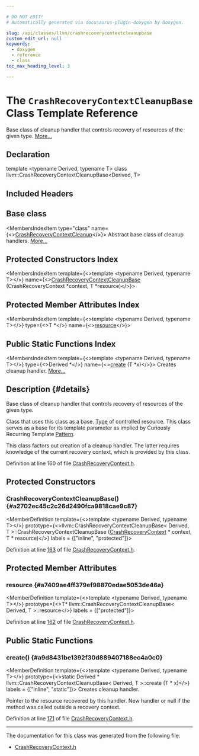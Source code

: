 ```yaml
---

# DO NOT EDIT!
# Automatically generated via docusaurus-plugin-doxygen by Doxygen.

slug: /api/classes/llvm/crashrecoverycontextcleanupbase
custom_edit_url: null
keywords:
  - doxygen
  - reference
  - class
toc_max_heading_level: 3

---
```





# The `CrashRecoveryContextCleanupBase` Class Template Reference

<DoxygenPage pluginConfig={pluginConfig}>

Base class of cleanup handler that controls recovery of resources of the given type. <a href="#details">More...</a>

## Declaration

<CodeBlock>template &lt;typename Derived, typename T&gt;
class llvm::CrashRecoveryContextCleanupBase&lt;Derived, T&gt;</CodeBlock>

## Included Headers

<IncludesList>
<IncludesListItem
  filePath="llvm/Support/CrashRecoveryContext.h"
  permalink="/docs/api/files/include/include/llvm/include/llvm/support/crashrecoverycontext-h"
  isLocal="true" />
</IncludesList>

## Base class

<MembersIndex>

<MembersIndexItem
  type="class"
  name={<><a href="/docs/api/classes/llvm/crashrecoverycontextcleanup">CrashRecoveryContextCleanup</a></>}>
Abstract base class of cleanup handlers. <a href="/docs/api/classes/llvm/crashrecoverycontextcleanup/#details">More...</a>
</MembersIndexItem>

</MembersIndex>

## Protected Constructors Index

<MembersIndex>

<MembersIndexItem
  template={<>template &lt;typename Derived, typename T&gt;</>}
  name={<><a href="#a2702ec45c2c26d2490fca9818cae9c87">CrashRecoveryContextCleanupBase</a> (CrashRecoveryContext &#42;context, T &#42;resource)</>}>
</MembersIndexItem>

</MembersIndex>

## Protected Member Attributes Index

<MembersIndex>

<MembersIndexItem
  template={<>template &lt;typename Derived, typename T&gt;</>}
  type={<>T &#42;</>}
  name={<><a href="#a7409ae4ff379ef98870edae5053de46a">resource</a></>}>
</MembersIndexItem>

</MembersIndex>

## Public Static Functions Index

<MembersIndex>

<MembersIndexItem
  template={<>template &lt;typename Derived, typename T&gt;</>}
  type={<>Derived &#42;</>}
  name={<><a href="#a9d8431be1392f30d889407188ec4a0c0">create</a> (T &#42;x)</>}>
Creates cleanup handler. <a href="#a9d8431be1392f30d889407188ec4a0c0">More...</a>
</MembersIndexItem>

</MembersIndex>

## Description {#details}

Base class of cleanup handler that controls recovery of resources of the given type.

<ParametersList title="Template Parameters">
<ParametersListItem name="Derived">Class that uses this class as a base.</ParametersListItem>
<ParametersListItem name="T"><a href="/docs/api/classes/llvm/type">Type</a> of controlled resource.</ParametersListItem>
</ParametersList>
This class serves as a base for its template parameter as implied by Curiously Recurring Template <a href="/docs/api/classes/llvm/pattern">Pattern</a>.

This class factors out creation of a cleanup handler. The latter requires knowledge of the current recovery context, which is provided by this class.

Definition at line 160 of file <a href="/docs/api/files/include/include/llvm/include/llvm/support/crashrecoverycontext-h">CrashRecoveryContext.h</a>.

<SectionDefinition>

## Protected Constructors

### CrashRecoveryContextCleanupBase() {#a2702ec45c2c26d2490fca9818cae9c87}

<MemberDefinition
  template={<>template &lt;typename Derived, typename T&gt;</>}
  prototype={<>llvm::CrashRecoveryContextCleanupBase&lt; Derived, T &gt;::CrashRecoveryContextCleanupBase (<a href="/docs/api/classes/llvm/crashrecoverycontext">CrashRecoveryContext</a> &#42; context, T &#42; resource)</>}
  labels = {["inline", "protected"]}>

Definition at line <a href="/docs/api/files/include/include/llvm/include/llvm/support/crashrecoverycontext-h/#l00163">163</a> of file <a href="/docs/api/files/include/include/llvm/include/llvm/support/crashrecoverycontext-h">CrashRecoveryContext.h</a>.
</MemberDefinition>

</SectionDefinition>

<SectionDefinition>

## Protected Member Attributes

### resource {#a7409ae4ff379ef98870edae5053de46a}

<MemberDefinition
  template={<>template &lt;typename Derived, typename T&gt;</>}
  prototype={<>T&#42; llvm::CrashRecoveryContextCleanupBase&lt; Derived, T &gt;::resource</>}
  labels = {["protected"]}>

Definition at line <a href="/docs/api/files/include/include/llvm/include/llvm/support/crashrecoverycontext-h/#l00162">162</a> of file <a href="/docs/api/files/include/include/llvm/include/llvm/support/crashrecoverycontext-h">CrashRecoveryContext.h</a>.
</MemberDefinition>

</SectionDefinition>

<SectionDefinition>

## Public Static Functions

### create() {#a9d8431be1392f30d889407188ec4a0c0}

<MemberDefinition
  template={<>template &lt;typename Derived, typename T&gt;</>}
  prototype={<>static Derived &#42; llvm::CrashRecoveryContextCleanupBase&lt; Derived, T &gt;::create (T &#42; x)</>}
  labels = {["inline", "static"]}>
Creates cleanup handler.

<ParametersList title="Parameters">
<ParametersListItem name="x">Pointer to the resource recovered by this handler.</ParametersListItem>
</ParametersList>

<SectionUser title="Returns">
New handler or null if the method was called outside a recovery context.
</SectionUser>

Definition at line <a href="/docs/api/files/include/include/llvm/include/llvm/support/crashrecoverycontext-h/#l00171">171</a> of file <a href="/docs/api/files/include/include/llvm/include/llvm/support/crashrecoverycontext-h">CrashRecoveryContext.h</a>.
</MemberDefinition>

</SectionDefinition>

<hr/>

The documentation for this class was generated from the following file:

<ul>
<li><a href="/docs/api/files/include/include/llvm/include/llvm/support/crashrecoverycontext-h">CrashRecoveryContext.h</a></li>
</ul>

</DoxygenPage>
